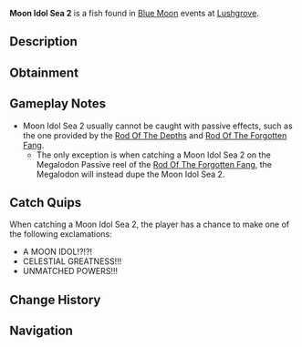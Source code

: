 {{FishInfobox
|image          = Moon Idol Sea 2.png
|rarity         = Secret
|sea            = Second Sea
|location       = [[Blue Moon - Second Sea]]
|sublocation    = 
|sources        = Fishing Rod
|nopassive      = 1
|radar_location = 
|prog_speed     = -80
|xp             = 20000
|weather        = 
|time           = 
|season         = 
|bait           = 
|base_weight    = 50
|base_value     = 30000
|weight_range   = 0
|base_chance    = 1
|base_resil     = 150
}}
'''Moon Idol Sea 2''' is a {{Rarity|Secret}} fish found in [[Blue Moon]] events at [[Lushgrove]].

== Description ==
{{Description|A moon shaped stone with an unmatched spirit...|Bestiary Entry}}

== Obtainment ==
{{Fish Availability|
Blue Moon/Second Sea
|top_rods      = 
Great Rod of Oscar\767.25\11899.06;
Astralhook Rod\701.84\11674.77;
Azure Of Lagoon\588.74\10836.14;
Carrot Rod\587.64\10593.9;
Fang of the Eclipse\584.81\11106.37;
Resourceful Rod\383.78\6465.57;
Free Spirit Rod\581.05\10534.15;
Blazebringer Rod\544.59\10210.71;
Verdant Shear Rod\496.93\9499.55;
Seraphic Rod\343.79\6572.03;
Trident Rod\342.78\6552.85;
Ethereal Prism Rod\342.73\6366.11;
Challenger's Rod\335.39\6589.88;
No-Life Rod\319.19\6293.97;
Rod Of The Exalted One\315.73\5957.57;
Rod Of The Forgotten Fang\315.67\6054.75;
Rod Of The Depths\305.8\5925.13;
Depthseeker Rod\291.68\5769.35;
Volcanic Rod\291.26\5806.27;
Avalanche Rod\289.5\5705.97;
Zeus Rod\287.1\5723.33;
Steady Rod\272.4\5065.23
|recommended   = Astralhook Rod
}}

== Gameplay Notes ==
* Moon Idol Sea 2 usually cannot be caught with passive effects, such as the one provided by the [[Rod Of The Depths]] and [[Rod Of The Forgotten Fang]].
** The only exception is when catching a Moon Idol Sea 2 on the Megalodon Passive reel of the [[Rod Of The Forgotten Fang]], the Megalodon will instead dupe the Moon Idol Sea 2.

== Catch Quips ==
When catching a Moon Idol Sea 2, the player has a chance to make one of the following exclamations:
* A MOON IDOL!?!?!
* CELESTIAL GREATNESS!!!
* UNMATCHED POWERS!!!

== Change History ==
{{Change History|{{subst:Current Version}}}}

== Navigation ==
{{Fish Navbox|Blue Moon - Second Sea}}